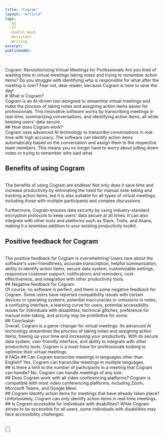 ```yaml
---
title: "Cogram"
layout: "Article"
tags:
  -AI 
  -IT
  -UseFul Hack
  -Assistant
  -Writing
excerpt:
publishedAt:
---
```


<br/>
Cogram: Revolutionizing Virtual Meetings for Professionals
Are you tired of wasting time in virtual meetings taking notes and trying to remember action items? Do you struggle with identifying who is responsible for what after the meeting is over? Fear not, dear reader, because Cogram is here to save the day!
<br/>
# What is Cogram?
<br/>
Cogram is an AI-driven tool designed to streamline virtual meetings and make the process of taking notes and assigning action items easier for professionals. This innovative software works by transcribing meetings in real-time, summarizing conversations, and identifying action items, all while keeping users' data secure.
<br/>
## How does Cogram work?
<br/>
Cogram uses advanced AI technology to transcribe conversations in real-time with high accuracy. The software can identify action items automatically based on the conversation and assign them to the respective team members. This means you no longer have to worry about jotting down notes or trying to remember who said what.

## Benefits of using Cogram
<br/>
The benefits of using Cogram are endless! Not only does it save time and increase productivity by eliminating the need for manual note-taking and tracking action items, but it is also suitable for all types of virtual meetings, including those with multiple participants and complex discussions.

Furthermore, Cogram ensures data security by using industry-standard encryption protocols to keep users' data secure at all times. It can also integrate with other tools and platforms such as Slack, Trello, and Asana, making it a seamless addition to your existing productivity toolkit.
<br/>
## Positive feedback for Cogram
<br/>
The positive feedback for Cogram is overwhelming! Users rave about the software's user-friendliness, accurate transcription, helpful summarization, ability to identify action items, secure data system, customizable settings, responsive customer support, notifications and reminders, cost-effectiveness, and integration with other productivity tools.
<br/>
## Negative feedback for Cogram
<br/>
Of course, no software is perfect, and there is some negative feedback for Cogram. Some users have reported compatibility issues with certain devices or operating systems, potential inaccuracies or omissions in notes, a confusing interface, a learning curve for users, potential accessibility issues for individuals with disabilities, technical glitches, preference for manual note-taking, and pricing may be prohibitive for some.
<br/>
## Conclusion
<br/>
Overall, Cogram is a game-changer for virtual meetings. Its advanced AI technology streamlines the process of taking notes and assigning action items, freeing up your time and increasing your productivity. With its secure data system, user-friendly interface, and ability to integrate with other productivity tools, Cogram is a must-have for professionals looking to optimize their virtual meetings.
<br/>
# FAQs
## Can Cogram transcribe meetings in languages other than English?
Yes, Cogram can transcribe meetings in multiple languages.
<br/>
## Is there a limit to the number of participants in a meeting that Cogram can handle?
No, Cogram can handle meetings of any size.
<br/>
## Does Cogram work with all video conferencing platforms?
Cogram is compatible with most video conferencing platforms, including Zoom, Microsoft Teams, and Google Meet.
<br/>
##  Cogram identify action items for meetings that have already taken place?
Unfortunately, Cogram can only identify action items in real-time meetings.
<br/>
## Is Cogram accessible for individuals with disabilities?
While Cogram strives to be accessible for all users, some individuals with disabilities may face accessibility challenges.
<br />
<br />

<Button
  address="https://www.cogram.com/"
  text="Link to Cogram"
/>